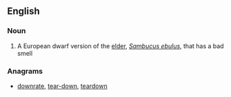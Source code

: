 ==English==

===Noun===
{{wikipedia}}
{{en-noun}}

# A European dwarf version of the [[elder]], ''[[Sambucus ebulus]]'', that has a bad smell

===Anagrams===
* [[downrate#English|downrate]], [[tear-down#English|tear-down]], [[teardown#English|teardown]]
